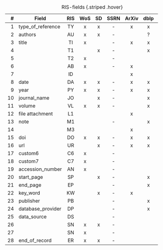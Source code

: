 <!--
Table of the ris fields exported from the different sources. (Still to decide if 1. Alfabetically and 2 Include fieldnames?). Note, after this there is a transformation to get to a common ris file.
-->


|# | Field            |RIS |WoS|SD |SSRN|ArXiv|dblp|Zenodo|
|-:|------------------|:--:|:-:|:-:|:--:|:---:|:--:|:----:|
| 1|type_of_reference | TY | x | x |  - |  x  | x  |  x   |
| 2|authors           | AU | x | x |  - |     | ?  |  ?   |
| 3|title             | TI | x |   |  - |  x  | x  |  x   |
| 4|                  | T1 |   | x |  - |     | x  |      |
| 5|                  | T2 | x |   |  - |     |    |      |
| 6|                  | AB | x |   |  - |  x  |    |      |
| 7|                  | ID |   |   |    |  x  |    |      |
| 8|date              | DA | x | x |  - |  x  | x  |  x   |
| 9|year              | PY | x | x |  - |  x  | x  |  x   |
|10|journal_name      | JO |   | x |  - |     | x  |  x   |
|11|volume            | VL | x | x |  - |     | x  |  x   |
|12|file attachment   | L1 |   |   |    |  x  |    |      |
|13|note              | M1 |   |   |  - |     | x  |  x   |
|14|                  | M3 |   |   |    |  x  |    |      |
|15|doi               | DO | x | x |  - |  x  | x  |  x   |
|16|url               | UR |   | x |  - |  x  | x  |  x   |
|17|custom6           | C6 | x |   |  - |     |    |      |
|18|custom7           | C7 | x |   |  - |     |    |      |
|19|accession_number  | AN | x |   |  - |     |    |      |
|20|start_page        | SP |   | x |  - |     | x  |      |
|21|end_page          | EP |   |   |  - |     | x  |      |
|22|key_word          | KW |   | x |  - |  x  |    |      |
|23|publisher         | PB |   |   |  - |     | x  |      |
|24|database_provider | DP |   |   |  - |     | x  |      |
|25|data_source       | DS |   |   |  - |     |    |      |
|26|                  | SN | x | x |  - |     |    |      |
|27|                  | SN | x |   |  - |     |    |      |
|28|end_of_record     | ER | x | x |  - |     |    |  x   |

: RIS-fields {.striped .hover}